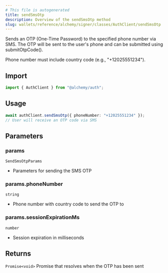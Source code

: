 ```yaml
---
# This file is autogenerated
title: sendSmsOtp
description: Overview of the sendSmsOtp method
slug: wallets/reference/alchemy/signer/classes/AuthClient/sendSmsOtp
---
```


Sends an OTP (One-Time Password) to the specified phone number via SMS.
The OTP will be sent to the user's phone and can be submitted using submitOtpCode().

Phone number must include country code (e.g., "+12025551234").

## Import

```ts
import { AuthClient } from "@alchemy/auth";
```

## Usage

```ts twoslash
await authClient.sendSmsOtp({ phoneNumber: "+12025551234" });
// User will receive an OTP code via SMS
```

## Parameters

### params

`SendSmsOtpParams`

- Parameters for sending the SMS OTP

### params.phoneNumber

`string`

- Phone number with country code to send the OTP to

### params.sessionExpirationMs

`number`

- Session expiration in milliseconds

## Returns

`Promise<void>`
Promise that resolves when the OTP has been sent
